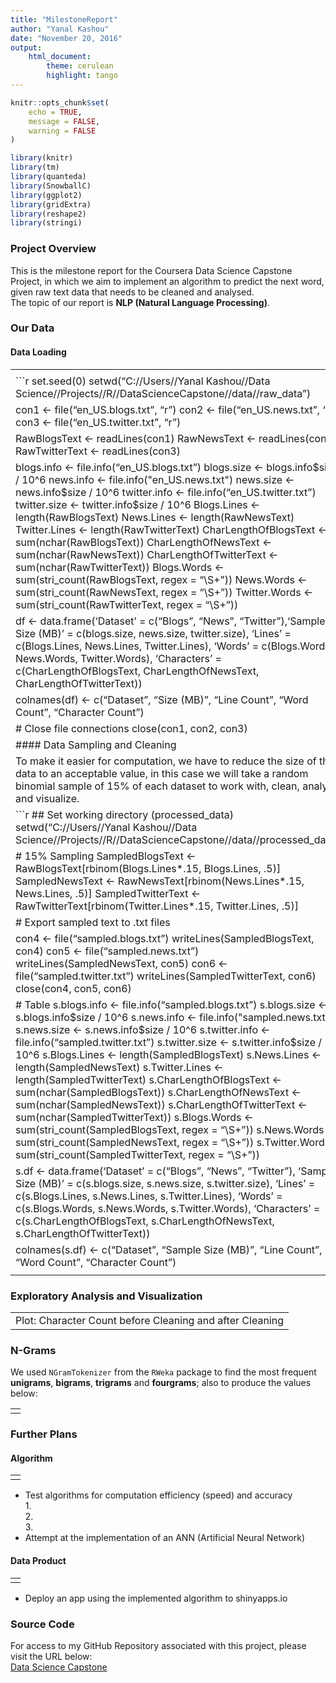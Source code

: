 ```yaml
---
title: "MilestoneReport"
author: "Yanal Kashou"
date: "November 20, 2016"
output: 
    html_document:
        theme: cerulean
        highlight: tango
---
```


```r
knitr::opts_chunk$set(
	echo = TRUE,
	message = FALSE,
	warning = FALSE
)
```
```r
library(knitr)
library(tm)
library(quanteda)
library(SnowballC)
library(ggplot2)
library(gridExtra)
library(reshape2)
library(stringi)
```

### Project Overview
This is the milestone report for the Coursera Data Science Capstone Project, in which we aim to implement an algorithm to predict the next word, given raw text data that needs to be cleaned and analysed.  
The topic of our report is **NLP (Natural Language Processing)**.

### Our Data
#### Data Loading

----------------------------------------------------------------------------------------
<center>![Step 1](step1.png)</center>

```r
set.seed(0)
setwd("C://Users//Yanal Kashou//Data Science//Projects//R//DataScienceCapstone//data//raw_data")

con1 <- file("en_US.blogs.txt", "r") 
con2 <- file("en_US.news.txt", "r")
con3 <- file("en_US.twitter.txt", "r")

RawBlogsText <- readLines(con1)
RawNewsText <- readLines(con2)
RawTwitterText <- readLines(con3)

blogs.info <- file.info("en_US.blogs.txt")
blogs.size <- blogs.info$size / 10^6
news.info <- file.info("en_US.news.txt")
news.size <- news.info$size / 10^6
twitter.info <- file.info("en_US.twitter.txt")
twitter.size <- twitter.info$size / 10^6
Blogs.Lines <- length(RawBlogsText)
News.Lines <- length(RawNewsText)
Twitter.Lines <- length(RawTwitterText)
CharLengthOfBlogsText <- sum(nchar(RawBlogsText))
CharLengthOfNewsText <- sum(nchar(RawNewsText))
CharLengthOfTwitterText <- sum(nchar(RawTwitterText))
Blogs.Words <- sum(stri_count(RawBlogsText, regex = "\\S+"))
News.Words <- sum(stri_count(RawNewsText, regex = "\\S+"))
Twitter.Words <- sum(stri_count(RawTwitterText, regex = "\\S+"))

df <- data.frame('Dataset' = c("Blogs", "News", "Twitter"),'Sample Size (MB)' = c(blogs.size, news.size, twitter.size), 'Lines' = c(Blogs.Lines, News.Lines, Twitter.Lines), 'Words' = c(Blogs.Words, News.Words, Twitter.Words), 'Characters' = c(CharLengthOfBlogsText, CharLengthOfNewsText,  CharLengthOfTwitterText))

colnames(df) <- c("Dataset", "Size (MB)", "Line Count", "Word Count", "Character Count")

# Close file connections
close(con1, con2, con3)
```
```r
kable(df)
```

#### Data Sampling and Cleaning

To make it easier for computation, we have to reduce the size of the data to an acceptable value, in this case we will take a random binomial sample of 15% of each dataset to work with, clean, analyze and visualize.  

```r
## Set working directory (processed_data)
setwd("C://Users//Yanal Kashou//Data Science//Projects//R//DataScienceCapstone//data//processed_data")

# 15% Sampling
SampledBlogsText <- RawBlogsText[rbinom(Blogs.Lines*.15, Blogs.Lines, .5)]
SampledNewsText <- RawNewsText[rbinom(News.Lines*.15, News.Lines, .5)]
SampledTwitterText <- RawTwitterText[rbinom(Twitter.Lines*.15, Twitter.Lines, .5)]

# Export sampled text to .txt files

con4 <- file("sampled.blogs.txt")
writeLines(SampledBlogsText, con4)
con5 <- file("sampled.news.txt")
writeLines(SampledNewsText, con5)
con6 <- file("sampled.twitter.txt")
writeLines(SampledTwitterText, con6)
close(con4, con5, con6)

# Table
s.blogs.info <- file.info("sampled.blogs.txt")
s.blogs.size <- s.blogs.info$size / 10^6
s.news.info <- file.info("sampled.news.txt")
s.news.size <- s.news.info$size / 10^6
s.twitter.info <- file.info("sampled.twitter.txt")
s.twitter.size <- s.twitter.info$size / 10^6
s.Blogs.Lines <- length(SampledBlogsText)
s.News.Lines <- length(SampledNewsText)
s.Twitter.Lines <- length(SampledTwitterText)
s.CharLengthOfBlogsText <- sum(nchar(SampledBlogsText))
s.CharLengthOfNewsText <- sum(nchar(SampledNewsText))
s.CharLengthOfTwitterText <- sum(nchar(SampledTwitterText))
s.Blogs.Words <- sum(stri_count(SampledBlogsText, regex = "\\S+"))
s.News.Words <- sum(stri_count(SampledNewsText, regex = "\\S+"))
s.Twitter.Words <- sum(stri_count(SampledTwitterText, regex = "\\S+"))

s.df <- data.frame('Dataset' = c("Blogs", "News", "Twitter"), 'Sample Size (MB)' = c(s.blogs.size, s.news.size, s.twitter.size), 'Lines' = c(s.Blogs.Lines, s.News.Lines, s.Twitter.Lines), 'Words' = c(s.Blogs.Words, s.News.Words, s.Twitter.Words), 'Characters' = c(s.CharLengthOfBlogsText, s.CharLengthOfNewsText,  s.CharLengthOfTwitterText))

colnames(s.df) <- c("Dataset", "Sample Size (MB)", "Line Count", "Word Count", "Character Count")
```
```r
kable(s.df)  
```
```r
s.df.long <- melt(s.df)
line.subset <- subset(s.df.long, variable == "Line Count")
```


<center>![Step 2](step2.png)</center>
----------------------------------------------------------------------------------------

### Exploratory Analysis and Visualization  

----------------------------------------------------------------------------------------
                Plot: Character Count before Cleaning and after Cleaning
----------------------------------------------------------------------------------------

### N-Grams 
We used `NGramTokenizer` from the `RWeka` package to find the most frequent **unigrams**, **bigrams**, **trigrams** and **fourgrams**; also to produce the values below:

----------------------------------------------------------------------------------------
<center>![Step 3](Rplot02.png)</center>
----------------------------------------------------------------------------------------

### Further Plans  
#### Algorithm

----------------------------------------------------------------------------------------
<center>![Step 4](step4.png)</center>
----------------------------------------------------------------------------------------


* Test algorithms for computation efficiency (speed) and accuracy  
        1.  
        2.  
        3.  
* Attempt at the implementation of an ANN (Artificial Neural Network)  
  

#### Data Product
  
----------------------------------------------------------------------------------------
<center>![Step 5](step5.png)</center>
----------------------------------------------------------------------------------------
* Deploy an app using the implemented algorithm to shinyapps.io

### Source Code
For access to my GitHub Repository associated with this project, please visit the URL below:  
[Data Science Capstone](https://github.com/ykashou92/DataScienceCapstone) 